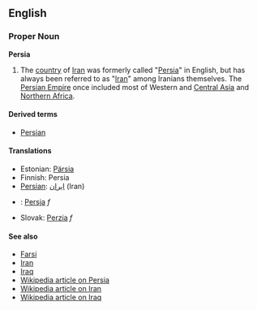 ==English==
===Proper Noun===
'''Persia'''

#The [[country]] of [[Iran]] was formerly called "[[Persia]]" in English, but has always been referred to as "[[Iran]]" among Iranians themselves. The [[Persian Empire]] once included most of Western and [[Central Asia]] and [[Northern Africa]].

==== Derived terms====
*[[Persian]]

==== Translations ====
*Estonian: [[Pärsia]]
*Finnish: Persia
*[[Persian]]: [[ايران]]  (Iran)
*{{pl}}: [[Persja]] ''f''
*Slovak: [[Perzia]] ''f''

====See also====
*[[Farsi]]
*[[Iran]]
*[[Iraq]]
*[[w:Persia|Wikipedia article on Persia]]
*[[w:Iran|Wikipedia article on Iran]]
*[[w:Iraq|Wikipedia article on Iraq]]